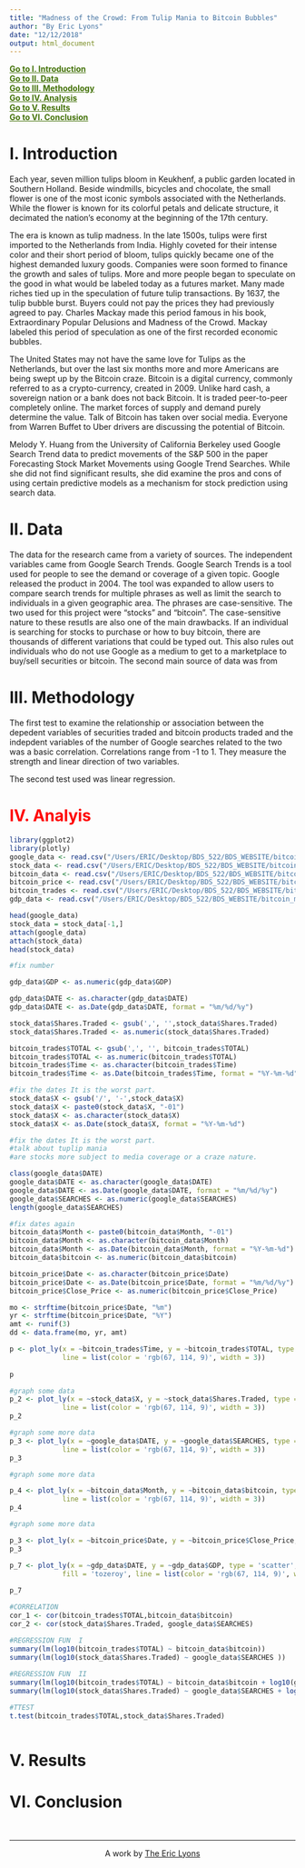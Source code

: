 ```yaml
---
title: "Madness of the Crowd: From Tulip Mania to Bitcoin Bubbles"
author: "By Eric Lyons"
date: "12/12/2018"
output: html_document
---
```


<script type="text/javascript">
  // When the document is fully rendered...
  $(document).ready(function() {
    // ...select all header elements...
    $('h1, h2, h3, h4, h5').each(function() {
      // ...and add an id to them corresponding to their 'titles'
      $(this).attr('id', $(this).html());
    });
  });
</script>


<a href="#I. Introduction" style="color: #437209"> <strong> Go to I. Introduction</strong></a><br>
<a href="#II. Data" style="color: #437209"><strong>Go to II. Data</strong></a><br>
<a href="#III. Methodology" style="color: #437209"><strong>Go to III. Methodology</strong></a><br>
<a href="#IV. Analysis" style="color: #437209"><strong>Go to IV. Analysis</strong></a><br>
<a href="#V. Results" style="color: #437209"><strong>Go to V. Results</strong></a><br>
<a href="#VI. Conclusion" style="color: #437209"><strong> Go to VI. Conclusion</strong></a><br>


# I. Introduction

  Each year, seven million tulips bloom in Keukhenf, a public garden located in Southern Holland. Beside windmills, bicycles and chocolate, the small flower is one of the most iconic symbols associated with the Netherlands. While the flower is known for its colorful petals and delicate structure, it decimated the nation’s economy at the beginning of the 17th century.

  The era is known as tulip madness. In the late 1500s, tulips were first imported to the Netherlands from India. Highly coveted for their intense color and their short period of bloom, tulips quickly became one of the highest demanded luxury goods. Companies were soon formed to finance the growth and sales of tulips. More and more people began to speculate on the good in what would be labeled today as a futures market. Many made riches tied up in the speculation of future tulip transactions. By 1637, the tulip bubble burst. Buyers could not pay the prices they had previously agreed to pay. Charles Mackay made this period famous in his book, Extraordinary Popular Delusions and Madness of the Crowd. Mackay labeled this period of speculation as one of the first recorded economic bubbles. 

  The United States may not have the same love for Tulips as the Netherlands, but over the last six months more and more Americans are being swept up by the Bitcoin craze. Bitcoin is a digital currency, commonly referred to as a crypto-currency, created in 2009. Unlike hard cash, a sovereign nation or a bank does not back Bitcoin. It is traded peer-to-peer completely online. The market forces of supply and demand purely determine the value. Talk of Bitcoin has taken over social media. Everyone from Warren Buffet to Uber drivers are discussing the potential of Bitcoin. 

  Melody Y. Huang from the University of California Berkeley used Google Search Trend data to predict movements of the S&P 500 in the paper Forecasting Stock Market Movements using Google Trend Searches. While she did not find significant results, she did examine the pros and cons of using certain predictive models as a mechanism for stock prediction using search data. 

# II. Data 

  The data for the research came from a variety of sources. The independent variables came from Google Search Trends. Google Search Trends is a tool used for people to see the demand or coverage of a given topic. Google released the product in 2004. The tool was expanded to allow users to compare search trends for multiple phrases as well as limit the search to individuals in a given geographic area. The phrases are case-sensitive. The two used for this project were "stocks" and "bitcoin". The case-sensitive nature to these resutls are also one of the main drawbacks. If an individual is searching for stocks to purchase or how to buy bitcoin, there are thousands of different variations that could be typed out. This also rules out individuals who do not use Google as a medium to get to a marketplace to buy/sell securities or bitcoin.
  The second main source of data was from 


# III. Methodology
The first test to examine the relationship or association between the depedent variables of securities traded and bitcoin products traded and the indepdent variables of the number of Google searches related to the two was a basic correlation. Correlations range from -1 to 1. They measure the strength and linear direction of two variables. 

The second test used was linear regression. 

# IV. Analyis {style="color: red;"}


```r
library(ggplot2)
library(plotly)
google_data <- read.csv("/Users/ERIC/Desktop/BDS_522/BDS_WEBSITE/bitcoin_mania/Stock_Search_data.csv", sep = ',')
stock_data <- read.csv("/Users/ERIC/Desktop/BDS_522/BDS_WEBSITE/bitcoin_mania/TRADING_VOLUME.csv", header = TRUE, sep = ',')
bitcoin_data <- read.csv("/Users/ERIC/Desktop/BDS_522/BDS_WEBSITE/bitcoin_mania/bitcoin_multiTimeline.csv", header = TRUE, sep = ',')
bitcoin_price <- read.csv("/Users/ERIC/Desktop/BDS_522/BDS_WEBSITE/bitcoin_mania/coindesk-bpi-USD-close_data-2010-07-17_2018-10-09.csv", header = TRUE, sep = ',')
bitcoin_trades <- read.csv("/Users/ERIC/Desktop/BDS_522/BDS_WEBSITE/bitcoin_mania/bitcoinity_data.csv", header = TRUE, sep = ',')
gdp_data <- read.csv("/Users/ERIC/Desktop/BDS_522/BDS_WEBSITE/bitcoin_mania/GDP_DATA.csv", header = TRUE, sep = ',')
```


```r
head(google_data)
stock_data = stock_data[-1,]
attach(google_data)
attach(stock_data)
head(stock_data)

#fix number

gdp_data$GDP <- as.numeric(gdp_data$GDP)

gdp_data$DATE <- as.character(gdp_data$DATE)
gdp_data$DATE <- as.Date(gdp_data$DATE, format = "%m/%d/%y")

stock_data$Shares.Traded <- gsub(',', '',stock_data$Shares.Traded)
stock_data$Shares.Traded <- as.numeric(stock_data$Shares.Traded)

bitcoin_trades$TOTAL <- gsub(',', '', bitcoin_trades$TOTAL)
bitcoin_trades$TOTAL <- as.numeric(bitcoin_trades$TOTAL)
bitcoin_trades$Time <- as.character(bitcoin_trades$Time)
bitcoin_trades$Time <- as.Date(bitcoin_trades$Time, format = "%Y-%m-%d")

#fix the dates It is the worst part. 
stock_data$X <- gsub('/', '-',stock_data$X)
stock_data$X <- paste0(stock_data$X, "-01")
stock_data$X <- as.character(stock_data$X)
stock_data$X <- as.Date(stock_data$X, format = "%Y-%m-%d")

#fix the dates It is the worst part.
#talk about tuplip mania
#are stocks more subject to media coverage or a craze nature.

class(google_data$DATE)
google_data$DATE <- as.character(google_data$DATE)
google_data$DATE <- as.Date(google_data$DATE, format = "%m/%d/%y")
google_data$SEARCHES <- as.numeric(google_data$SEARCHES)
length(google_data$SEARCHES)

#fix dates again
bitcoin_data$Month <- paste0(bitcoin_data$Month, "-01")
bitcoin_data$Month <- as.character(bitcoin_data$Month)
bitcoin_data$Month <- as.Date(bitcoin_data$Month, format = "%Y-%m-%d")
bitcoin_data$bitcoin <- as.numeric(bitcoin_data$bitcoin)

bitcoin_price$Date <- as.character(bitcoin_price$Date)
bitcoin_price$Date <- as.Date(bitcoin_price$Date, format = "%m/%d/%y")
bitcoin_price$Close_Price <- as.numeric(bitcoin_price$Close_Price)

mo <- strftime(bitcoin_price$Date, "%m")
yr <- strftime(bitcoin_price$Date, "%Y")
amt <- runif(3)
dd <- data.frame(mo, yr, amt)

```

```r
p <- plot_ly(x = ~bitcoin_trades$Time, y = ~bitcoin_trades$TOTAL, type = 'scatter', mode = 'lines',
             line = list(color = 'rgb(67, 114, 9)', width = 3)) 
             
p
```

```r
#graph some data 
p_2 <- plot_ly(x = ~stock_data$X, y = ~stock_data$Shares.Traded, type = 'scatter', mode = 'lines',
             line = list(color = 'rgb(67, 114, 9)', width = 3)) 
p_2
```

```r
#graph some more data
p_3 <- plot_ly(x = ~google_data$DATE, y = ~google_data$SEARCHES, type = 'scatter', mode = 'lines',
             line = list(color = 'rgb(67, 114, 9)', width = 3)) 
p_3
```

```r
#graph some more data

p_4 <- plot_ly(x = ~bitcoin_data$Month, y = ~bitcoin_data$bitcoin, type = 'scatter', mode = 'lines',
             line = list(color = 'rgb(67, 114, 9)', width = 3)) 
p_4
```


```r
#graph some more data

p_3 <- plot_ly(x = ~bitcoin_price$Date, y = ~bitcoin_price$Close_Price, type = 'scatter', mode = 'lines',  line = list(color = 'rgb(67, 114, 9)', width = 3)) 
p_3

```

```r
p_7 <- plot_ly(x = ~gdp_data$DATE, y = ~gdp_data$GDP, type = 'scatter', mode = 'lines',
             fill = 'tozeroy', line = list(color = 'rgb(67, 114, 9)', width = 3)) 
             
p_7

```


```r
#CORRELATION 
cor_1 <- cor(bitcoin_trades$TOTAL,bitcoin_data$bitcoin)
cor_2 <- cor(stock_data$Shares.Traded, google_data$SEARCHES)

#REGRESSION FUN  I
summary(lm(log10(bitcoin_trades$TOTAL) ~ bitcoin_data$bitcoin))
summary(lm(log10(stock_data$Shares.Traded) ~ google_data$SEARCHES ))
    
#REGRESSION FUN  II
summary(lm(log10(bitcoin_trades$TOTAL) ~ bitcoin_data$bitcoin + log10(gdp_data$GDP)))
summary(lm(log10(stock_data$Shares.Traded) ~ google_data$SEARCHES + log10(gdp_data$GDP)))

#TTEST
t.test(bitcoin_trades$TOTAL,stock_data$Shares.Traded)



```



# V. Results

# VI. Conclusion

&nbsp;
<hr />
<p style="text-align: center;">A work by <a href="https://github.com/infiniteloop91">The Eric Lyons</a></p>
